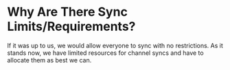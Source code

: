 # Why Are There Sync Limits/Requirements?

If it was up to us, we would allow everyone to sync with no restrictions. As it stands now, we have limited resources for channel syncs and have to allocate them as best we can.